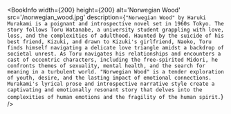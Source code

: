 
<BookInfo
  width={200}
  height={200}
  alt='Norwegian Wood'
  src='/norwegian_wood.jpg'
  description={`"Norwegian Wood" by Haruki Murakami is a poignant and introspective novel set in 1960s Tokyo. The story follows Toru Watanabe, a university student grappling with love, loss, and the complexities of adulthood. Haunted by the suicide of his best friend, Kizuki, and drawn to Kizuki's girlfriend, Naoko, Toru finds himself navigating a delicate love triangle amidst a backdrop of societal unrest. As Toru navigates his relationships and encounters a cast of eccentric characters, including the free-spirited Midori, he confronts themes of sexuality, mental health, and the search for meaning in a turbulent world. "Norwegian Wood" is a tender exploration of youth, desire, and the lasting impact of emotional connections. Murakami's lyrical prose and introspective narrative style create a captivating and emotionally resonant story that delves into the complexities of human emotions and the fragility of the human spirit.`}
/>
